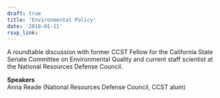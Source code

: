 ```yaml
---
draft: true 
title: 'Environmental Policy'
date: '2018-01-11'
rsvp_link: 
---
```


A roundtable discussion with former CCST Fellow for the California State Senate Committee on Environmental Quality and current staff scientist at the National Resources Defense Council.

<b>Speakers</b>  
Anna Reade (National Resources Defense Council, CCST alum)




